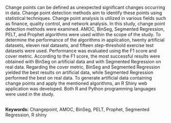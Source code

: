 Change points can be defined as unexpected significant changes occurring in data. Change point detection methods aim to identify these points using statistical techniques. Change point analysis is utilized in various fields such as finance, quality control, and network analysis. In this study, change point detection methods were examined. AMOC, BinSeg, Segmented Regression, PELT, and Prophet algorithms were used within the scope of the study. To determine the performance of the algorithms in application, twenty artificial datasets, eleven real datasets, and fifteen step-threshold exercise test datasets were used. Performance was evaluated using the F1 score and cover metric. According to the F1 score, the most successful results were obtained with BinSeg on artificial data and with Segmented Regression on real data. Regarding the cover metric, BinSeg and Segmented  Regression yielded the best results on artificial data, while Segmented Regression performed the best on real data. To generate artificial data containing change points and apply the mentioned algorithms, an R Shiny web application was developed. Both R and Python programming languages were used in the study.\
\

**Keywords:** Changepoint, AMOC, BinSeg, PELT, Prophet, Segmented Regression, R shiny
